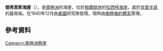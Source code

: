 {{coord|73|18|S|60|13|W|source:GNIS|display=title}}

'''傑弗里斯海崖'''（{{lang-en|Jeffries Bluff}}），是[[南極洲|南極洲]]的海崖，位於[[帕爾默地|帕爾默地]]的[[拉西特海岸|拉西特海岸]]，處於[[坎普半島|坎普半島]]的最南端，在1940年12月由[[美國|美國]]研究隊發現，現時由[[南極條約體系|南極條約體系]]管理。

==參考資料==
{{cite gnis | type = antarid | id = 7513| name = Jeffries Bluff | accessdate = 2012-07-23}}

[[Category:南極洲懸崖|Category:南極洲懸崖]]


{{Antarctica-geo-stub}}